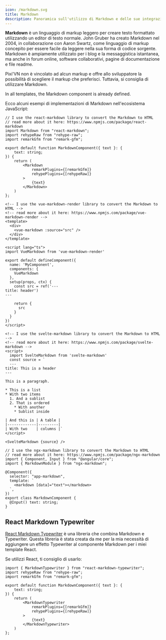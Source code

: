 ```yaml
---
icon: /markdown.svg
title: Markdown
description: Panoramica sull'utilizzo di Markdown e delle sue integrazioni in Pixi'VN, con esempi per React, Vue, Svelte e Angular.
---
```


**Markdown** è un linguaggio di markup leggero per creare testo formattato utilizzando un editor di testo normale. John Gruber ha creato Markdown nel 2004, in collaborazione con Aaron Swartz, come linguaggio di markup concepito per essere facile da leggere nella sua forma di codice sorgente. Markdown è ampiamente utilizzato per i blog e la messaggistica istantanea, ma anche in forum online, software collaborativi, pagine di documentazione e file readme.

Pixi'VN non è vincolato ad alcun markup e offre allo sviluppatore la possibilità di scegliere il markup che preferisci. Tuttavia, si consiglia di utilizzare Markdown.

<Callout title="Templates" type="info">

In all templates, the Markdown component is already defined.

</Callout>

Ecco alcuni esempi di implementazioni di Markdown nell'ecosistema JavaScript:

```tsx tab="React"
// I use the react-markdown library to convert the Markdown to HTML
// read more about it here: https://www.npmjs.com/package/react-markdown
import Markdown from "react-markdown";
import rehypeRaw from "rehype-raw";
import remarkGfm from "remark-gfm";

export default function MarkdownComponent({ text }: {
    text: string;
}) {
    return (
        <Markdown
            remarkPlugins={[remarkGfm]}
            rehypePlugins={[rehypeRaw]}
        >
            {text}
        </Markdown>
    )
};

```

```vue tab="Vue"
<!-- I use the vue-markdown-render library to convert the Markdown to HTML -->
<!-- read more about it here: https://www.npmjs.com/package/vue-markdown-render -->
<template>
  <div>
    <vue-markdown :source="src" />
  </div>
</template>

<script lang="ts">
import VueMarkdown from 'vue-markdown-render'

export default defineComponent({
  name: 'MyComponent',
  components: {
    VueMarkdown
  },
  setup(props, ctx) {
    const src = ref('---
title: header')
---

    return {
      src
    }
  }
})
</script>
```

```svelte tab="Svelte"
<!-- I use the svelte-markdown library to convert the Markdown to HTML -->
<!-- read more about it here: https://www.npmjs.com/package/svelte-markdown -->
<script>
  import SvelteMarkdown from 'svelte-markdown'
  const source = `
  ---
title: This is a header
---

This is a paragraph.

* This is a list
* With two items
  1. And a sublist
  2. That is ordered
    * With another
    * Sublist inside

| And this is | A table |
|-------------|---------|
| With two    | columns |`
</script>

<SvelteMarkdown {source} />
```

```tsx tab="Angular"
// I use the ngx-markdown library to convert the Markdown to HTML
// read more about it here: https://www.npmjs.com/package/ngx-markdown
import { Component, Input } from "@angular/core";
import { MarkdownModule } from "ngx-markdown";

@Component({
  selector: "app-markdown",
  template: `
    <markdown [data]="text"></markdown>
  `,
})
export class MarkdownComponent {
  @Input() text: string;
}
```

<Sandbox
  template="4h8wst"
  entry="/src/components/MarkdownComponent.tsx"
  previewHeight={300}
/>

## React Markdown Typewriter

[React Markdown Typewriter](https://www.npmjs.com/package/react-markdown-typewriter) è una libreria che combina Markdown e Typewriter. Questa libreria è stata creata da me per la mia necessità di aggiungere un effetto Typewriter al componente Markdown per i miei template React.

Se utilizzi React, ti consiglio di usarlo:

```tsx title="React"
import { MarkdownTypewriter } from "react-markdown-typewriter";
import rehypeRaw from "rehype-raw";
import remarkGfm from "remark-gfm";

export default function MarkdownComponent({ text }: {
    text: string;
}) {
    return (
        <MarkdownTypewriter
            remarkPlugins={[remarkGfm]}
            rehypePlugins={[rehypeRaw]}
        >
            {text}
        </MarkdownTypewriter>
    )
};

```

<Sandbox
  template="rgjf6t"
  entry="/src/components/MarkdownComponent.tsx"
  previewHeight={320}
/>
